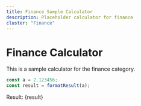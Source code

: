 ```yaml
---
title: Finance Sample Calculator
description: Placeholder calculator for finance
cluster: "Finance"
---
```



# Finance Calculator

This is a sample calculator for the finance category.

```js
const a = 2.123456;
const result = formatResult(a);
```

Result: {result}
